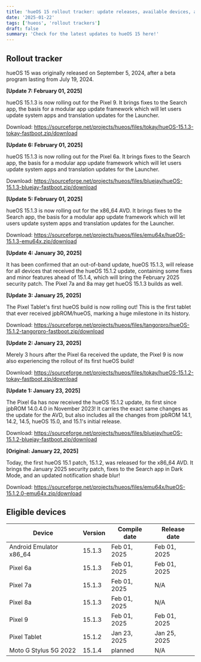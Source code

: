 ```yaml
--- 
title: 'hueOS 15 rollout tracker: update releases, available devices, and more! (updated 01/02/2025)'
date: '2025-01-22'
tags: ['hueos', 'rollout trackers']
draft: false
summary: 'Check for the latest updates to hueOS 15 here!'
---
```

## Rollout tracker

hueOS 15 was originally released on September 5, 2024, after a beta program lasting from July 19, 2024.

<b>[Update 7: February 01, 2025]</b>

hueOS 15.1.3 is now rolling out for the Pixel 9.
It brings fixes to the Search app, the basis for a modular app update framework which will let users update system apps and translation updates for the Launcher.

Download: https://sourceforge.net/projects/hueos/files/tokay/hueOS-15.1.3-tokay-fastboot.zip/download

<b>[Update 6: February 01, 2025]</b>

hueOS 15.1.3 is now rolling out for the Pixel 6a.
It brings fixes to the Search app, the basis for a modular app update framework which will let users update system apps and translation updates for the Launcher.

Download: https://sourceforge.net/projects/hueos/files/bluejay/hueOS-15.1.3-bluejay-fastboot.zip/download

<b>[Update 5: February 01, 2025]</b>

hueOS 15.1.3 is now rolling out for the x86_64 AVD.
It brings fixes to the Search app, the basis for a modular app update framework which will let users update system apps and translation updates for the Launcher.

Download: https://sourceforge.net/projects/hueos/files/emu64x/hueOS-15.1.3-emu64x.zip/download

<b>[Update 4: January 30, 2025]</b>

It has been confirmed that an out-of-band update, hueOS 15.1.3, will release for all devices that received the hueOS 15.1.2 update, containing some fixes and minor features ahead of 15.1.4, which will bring the February 2025 security patch. The Pixel 7a and 8a may get hueOS 15.1.3 builds as well.

<b>[Update 3: January 25, 2025]</b>

The Pixel Tablet's first hueOS build is now rolling out! This is the first tablet that ever received jpbROM/hueOS, marking a huge milestone in its history.

Download: https://sourceforge.net/projects/hueos/files/tangorpro/hueOS-15.1.2-tangorpro-fastboot.zip/download

<b>[Update 2: January 23, 2025]</b>

Merely 3 hours after the Pixel 6a received the update, the Pixel 9 is now also experiencing the rollout of its first hueOS build!

Download: https://sourceforge.net/projects/hueos/files/tokay/hueOS-15.1.2-tokay-fastboot.zip/download

<b>[Update 1: January 23, 2025]</b>

The Pixel 6a has now received the hueOS 15.1.2 update, its first since jpbROM 14.0.4.0 in November 2023!
It carries the exact same changes as the update for the AVD, but also includes all the changes from jpbROM 14.1, 14.2, 14.5, hueOS 15.0, and 15.1's initial release.

Download: https://sourceforge.net/projects/hueos/files/bluejay/hueOS-15.1.2-bluejay-fastboot.zip/download

<b>[Original: January 22, 2025]</b>

Today, the first hueOS 15.1 patch, 15.1.2, was released for the x86_64 AVD.
It brings the January 2025 security patch, fixes to the Search app in Dark Mode, and an updated notification shade blur!

Download: https://sourceforge.net/projects/hueos/files/emu64x/hueOS-15.1.2.0-emu64x.zip/download

## Eligible devices
| Device   | Version  | Compile date  | Release date  |
|---|---|---|---|
| Android Emulator x86_64  | 15.1.3  | Feb 01, 2025  | Feb 01, 2025  |
| Pixel 6a  | 15.1.3  | Feb 01, 2025  | Feb 01, 2025  |
| Pixel 7a | 15.1.3 | Feb 01, 2025 | N/A |
| Pixel 8a | 15.1.3 | Feb 01, 2025 | N/A |
| Pixel 9  | 15.1.3  | Feb 01, 2025  | Feb 01, 2025  |
| Pixel Tablet | 15.1.2 | Jan 23, 2025 | Jan 25, 2025 |
| Moto G Stylus 5G 2022 | 15.1.4 | planned | N/A |
